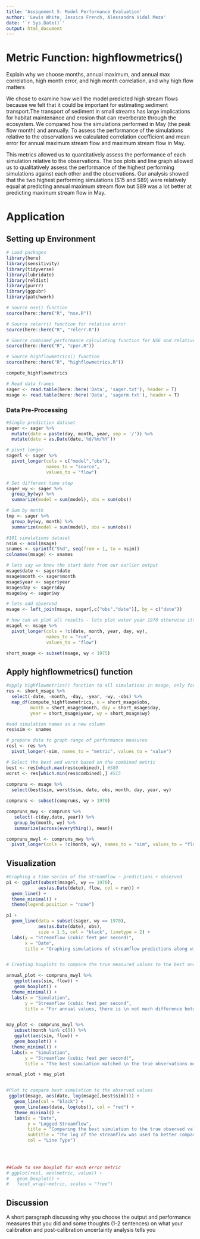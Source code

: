 ```yaml
---
title: 'Assignment 5: Model Performance Evaluation'
author: 'Lewis White, Jessica French, Alessandra Vidal Meza'
date: '`r Sys.Date()`'
output: html_document
---
```


# Metric Function: highflowmetrics()
Explain why we choose months, annual maximum, and annual max correlation, high month error, and high month correlation, and why high flow matters

We chose to examine how well the model predicted high stream flows because we felt that it could be important for estimating sediment transport.The transport of sediment in small streams has large implications for habitat maintenance and erosion that can reverberate through the ecosystem. We compared how the simulations performed in May (the peak flow month) and annually. To assess the performance of the simulations relative to the observations we calculated correlation coefficient and mean error for annual maximum stream flow and maximum stream flow in May.

This metrics allowed us to quantitatively assess the performance of each simulation relative to the observations. The box plots and line graph allowed us to qualitatively assess the performance of the highest performing simulations against each other and the observations. Our analysis showed that the two highest performing simulations (S15 and S89) were relatively equal at predicting annual maximum stream flow but S89 was a lot better at predicting maximum stream flow in May. 

# Application
## Setting up Environment
```r
# Load packages
library(here)
library(sensitivity)
library(tidyverse)
library(lubridate)
library(reldist)
library(purrr)
library(ggpubr)
library(patchwork)

# Source nse() function 
source(here::here("R", "nse.R"))

# Source relerr() function for relative error
source(here::here("R", "relerr.R"))

# Source combined performance calculating function for NSE and relative error with 50/50 weighting 
source(here::here("R", "cper.R"))

# Source highflowmetrics() function
source(here::here("R", "highflowmetrics.R"))

compute_highflowmetrics

# Read data frames
sager <- read.table(here::here('Data', 'sager.txt'), header = T)
msage <- read.table(here::here('Data', 'sagerm.txt'), header = T) 
```

### Data Pre-Processing
```r
#Single prodiction dataset
sager <- sager %>% 
  mutate(date = paste(day, month, year, sep = '/')) %>%
  mutate(date = as.Date(date,'%d/%m/%Y'))

# pivot longer
sagerl <- sager %>% 
  pivot_longer(cols = c("model","obs"),
               names_to = "source",
               values_to = "flow")

# Set different time step
sager_wy <- sager %>% 
  group_by(wy) %>% 
  summarize(model = sum(model), obs = sum(obs))

# Sum by month
tmp <- sager %>% 
  group_by(wy, month) %>% 
  summarize(model = sum(model), obs = sum(obs))
```

```r
#101 simulations dataset 
nsim <- ncol(msage)
snames <- sprintf("S%d", seq(from = 1, to = nsim))
colnames(msage) <- snames

# lets say we know the start date from our earlier output
msage$date <- sager$date
msage$month <- sager$month
msage$year <- sager$year
msage$day <- sager$day
msage$wy <- sager$wy

# lets add observed
msage <- left_join(msage, sager[,c("obs","date")], by = c("date"))

# how can we plot all results - lets plot water year 1970 otherwise its hard to see
msagel <- msage %>% 
  pivot_longer(cols = !c(date, month, year, day, wy), 
               names_to = "run", 
               values_to = "flow")

short_msage <- subset(msage, wy < 1975)
```

## Apply highflowmetrics() function
```r
#apply highflowmetrics() function to all simulations in msage, only for water years before 1975
res <- short_msage %>% 
  select(-date, -month, -day, -year, -wy, -obs) %>%
  map_df(compute_highflowmetrics, o = short_msage$obs,
         month = short_msage$month, day = short_msage$day, 
         year = short_msage$year, wy = short_msage$wy)

#add simulation names as a new column
res$sim <- snames

# prepare data to graph range of performance measures
resl <- res %>% 
  pivot_longer(-sim, names_to = "metric", values_to = "value")

# Select the best and worst based on the combined metric
best <- res[which.max(res$combined),] #S89
worst <- res[which.min(res$combined),] #S15
 
compruns <- msage %>% 
  select(best$sim, worst$sim, date, obs, month, day, year, wy)

compruns <- subset(compruns, wy > 1970)

compruns_mwy <- compruns %>% 
   select(-c(day,date, year)) %>% 
   group_by(month, wy) %>% 
   summarize(across(everything(), mean))

compruns_mwyl <- compruns_mwy %>% 
  pivot_longer(cols = !c(month, wy), names_to = "sim", values_to = "flow")
```

## Visualization

```r
#Graphing a time series of the streamflow ~ predictions + observed
p1 <- ggplot(subset(msagel, wy == 1970), 
            aes(as.Date(date), flow, col = run)) + 
  geom_line() + 
  theme_minimal() +
  theme(legend.position = "none")

p1 + 
  geom_line(data = subset(sager, wy == 1970), 
            aes(as.Date(date), obs), 
            size = 1.5, col = "black", linetype = 2) + 
  labs(y = "Streamflow (cubic feet per second)", 
       x = "Date", 
       title = "Graphing simulations of streamflow predictions along with the true observed values")


# Creating boxplots to compare the true measured values to the best and worst simulations

annual_plot <- compruns_mwyl %>%
   ggplot(aes(sim, flow)) + 
   geom_boxplot() +
  theme_minimal() +
  labs(x = "Simulation",
       y = "Streamflow (cubic feet per second",
       title = "For annual values, there is \n not much difference between \n the best and worst simulations")


may_plot <- compruns_mwyl %>% 
   subset(month %in% c(5)) %>% 
   ggplot(aes(sim, flow)) + 
   geom_boxplot() +
  theme_minimal() +
  labs(x = "Simulation",
       y = "Streamflow (cubic feet per second)",
       title = "The best simulation matched \n the true observations much closer \n in May, the peak stremflow month")

annual_plot + may_plot


#Plot to compare best simulation to the observed values 
 ggplot(msage, aes(date, log(msage[,best$sim]))) + 
   geom_line(col = "black") + 
   geom_line(aes(date, log(obs)), col = "red") +
   theme_minimal() +
   labs(x = "Date",
        y = "Logged Streamflow",
        title = "Comparing the best simulation to the true observed values",
        subtitle = "The log of the streamflow was used to better compare low steamflow values", 
        col = "Line Type") 


 
 
##Code to see boxplot for each error metric  
# ggplot(resl, aes(metric, value)) + 
#   geom_boxplot() + 
#   facet_wrap(~metric, scales = "free")
```


## Discussion 
A short paragraph discussing why you choose the output and performance measures that you did and some thoughts (1-2 sentences) on what your calibration and post-calibration uncertainty analysis tells you

